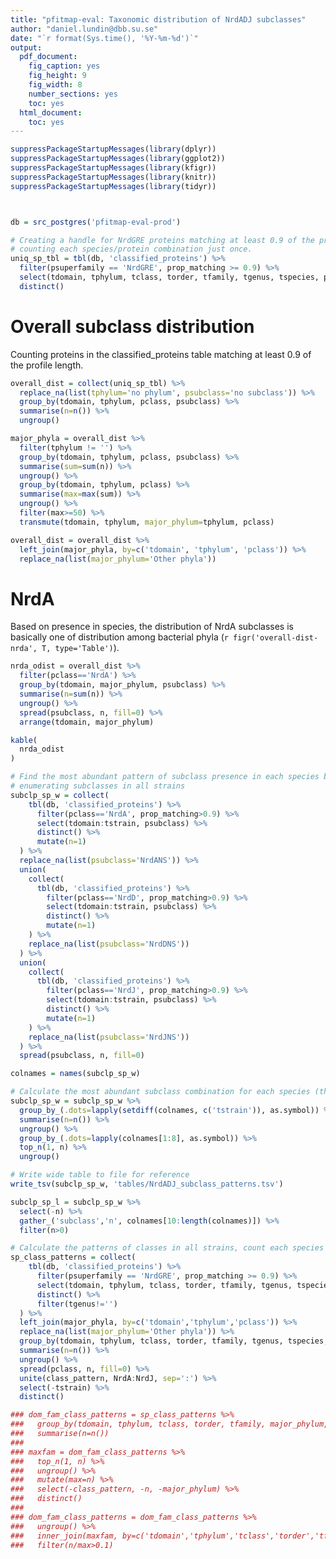 ```yaml
---
title: "pfitmap-eval: Taxonomic distribution of NrdADJ subclasses"
author: "daniel.lundin@dbb.su.se"
date: "`r format(Sys.time(), '%Y-%m-%d')`"
output:
  pdf_document:
    fig_caption: yes
    fig_height: 9
    fig_width: 8
    number_sections: yes
    toc: yes
  html_document:
    toc: yes
---
```


```r

suppressPackageStartupMessages(library(dplyr))
suppressPackageStartupMessages(library(ggplot2))
suppressPackageStartupMessages(library(kfigr))
suppressPackageStartupMessages(library(knitr))
suppressPackageStartupMessages(library(tidyr))

```

```r

```

```r

```

```r

db = src_postgres('pfitmap-eval-prod')

```

```r

# Creating a handle for NrdGRE proteins matching at least 0.9 of the profile,
# counting each species/protein combination just once.
uniq_sp_tbl = tbl(db, 'classified_proteins') %>%
  filter(psuperfamily == 'NrdGRE', prop_matching >= 0.9) %>%
  select(tdomain, tphylum, tclass, torder, tfamily, tgenus, tspecies, pclass, psubclass) %>%
  distinct()

```

# Overall subclass distribution

Counting proteins in the classified_proteins table matching at least 0.9 of the
profile length.

```r

overall_dist = collect(uniq_sp_tbl) %>%
  replace_na(list(tphylum='no phylum', psubclass='no subclass')) %>%
  group_by(tdomain, tphylum, pclass, psubclass) %>%
  summarise(n=n()) %>%
  ungroup()

major_phyla = overall_dist %>%
  filter(tphylum != '') %>%
  group_by(tdomain, tphylum, pclass, psubclass) %>%
  summarise(sum=sum(n)) %>%
  ungroup() %>%
  group_by(tdomain, tphylum, pclass) %>%
  summarise(max=max(sum)) %>%
  ungroup() %>%
  filter(max>=50) %>%
  transmute(tdomain, tphylum, major_phylum=tphylum, pclass)

overall_dist = overall_dist %>%
  left_join(major_phyla, by=c('tdomain', 'tphylum', 'pclass')) %>%
  replace_na(list(major_phylum='Other phyla'))

```

# NrdA

Based on presence in species, the distribution of NrdA subclasses is basically
one of distribution among bacterial phyla
(`r figr('overall-dist-nrda', T, type='Table')`).

```r

nrda_odist = overall_dist %>%
  filter(pclass=='NrdA') %>%
  group_by(tdomain, major_phylum, psubclass) %>%
  summarise(n=sum(n)) %>%
  ungroup() %>%
  spread(psubclass, n, fill=0) %>%
  arrange(tdomain, major_phylum)

kable(
  nrda_odist
)

```

```r

# Find the most abundant pattern of subclass presence in each species by
# enumerating subclasses in all strains
subclp_sp_w = collect(
    tbl(db, 'classified_proteins') %>% 
      filter(pclass=='NrdA', prop_matching>0.9) %>% 
      select(tdomain:tstrain, psubclass) %>% 
      distinct() %>%
      mutate(n=1)
  ) %>%
  replace_na(list(psubclass='NrdANS')) %>%
  union(
    collect(
      tbl(db, 'classified_proteins') %>% 
    	filter(pclass=='NrdD', prop_matching>0.9) %>% 
    	select(tdomain:tstrain, psubclass) %>% 
    	distinct() %>%
    	mutate(n=1)
    ) %>%
    replace_na(list(psubclass='NrdDNS'))
  ) %>%
  union(
    collect(
      tbl(db, 'classified_proteins') %>% 
    	filter(pclass=='NrdJ', prop_matching>0.9) %>% 
    	select(tdomain:tstrain, psubclass) %>% 
    	distinct() %>%
    	mutate(n=1)
    ) %>%
    replace_na(list(psubclass='NrdJNS'))
  ) %>%
  spread(psubclass, n, fill=0)

colnames = names(subclp_sp_w)

# Calculate the most abundant subclass combination for each species (there will be ties <=> multiple rows)
subclp_sp_w = subclp_sp_w %>% 
  group_by_(.dots=lapply(setdiff(colnames, c('tstrain')), as.symbol)) %>%
  summarise(n=n()) %>%
  ungroup() %>%
  group_by_(.dots=lapply(colnames[1:8], as.symbol)) %>%
  top_n(1, n) %>%
  ungroup()

# Write wide table to file for reference
write_tsv(subclp_sp_w, 'tables/NrdADJ_subclass_patterns.tsv')

subclp_sp_l = subclp_sp_w %>%
  select(-n) %>% 
  gather_('subclass','n', colnames[10:length(colnames)]) %>% 
  filter(n>0)

```

```r

# Calculate the patterns of classes in all strains, count each species as one occurrence.
sp_class_patterns = collect(
    tbl(db, 'classified_proteins') %>%
      filter(psuperfamily == 'NrdGRE', prop_matching >= 0.9) %>%
      select(tdomain, tphylum, tclass, torder, tfamily, tgenus, tspecies, tstrain, pclass, psubclass) %>%
      distinct() %>%
      filter(tgenus!='') 
  ) %>%
  left_join(major_phyla, by=c('tdomain','tphylum','pclass')) %>%
  replace_na(list(major_phylum='Other phyla')) %>%
  group_by(tdomain, tphylum, tclass, torder, tfamily, tgenus, tspecies, tstrain, major_phylum, pclass) %>%
  summarise(n=n()) %>%
  ungroup() %>%
  spread(pclass, n, fill=0) %>%
  unite(class_pattern, NrdA:NrdJ, sep=':') %>%
  select(-tstrain) %>%
  distinct()

### dom_fam_class_patterns = sp_class_patterns %>%
###   group_by(tdomain, tphylum, tclass, torder, tfamily, major_phylum, class_pattern) %>%
###   summarise(n=n())
### 
### maxfam = dom_fam_class_patterns %>%
###   top_n(1, n) %>%
###   ungroup() %>%
###   mutate(max=n) %>%
###   select(-class_pattern, -n, -major_phylum) %>%
###   distinct()
### 
### dom_fam_class_patterns = dom_fam_class_patterns %>%
###   ungroup() %>%
###   inner_join(maxfam, by=c('tdomain','tphylum','tclass','torder','tfamily')) %>%
###   filter(n/max>0.1)

```
